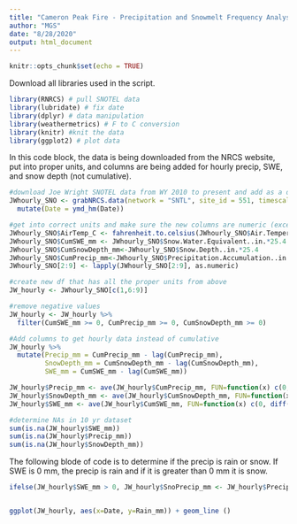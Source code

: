 ```yaml
---
title: "Cameron Peak Fire - Precipitation and Snowmelt Frequency Analysis"
author: "MGS"
date: "8/28/2020"
output: html_document
---
```


```r
knitr::opts_chunk$set(echo = TRUE)
```

Download all libraries used in the script.

```r
library(RNRCS) # pull SNOTEL data
library(lubridate) # fix date
library(dplyr) # data manipulation
library(weathermetrics) # F to C conversion
library(knitr) #knit the data
library(ggplot2) # plot data
```

In this code block, the data is being downloaded from the NRCS website, put into proper units, and columns are being added for hourly precip, SWE, and snow depth (not cumulative). 

```r
#download Joe Wright SNOTEL data from WY 2010 to present and add as a df. Also, get date into correct format.
JWhourly_SNO <- grabNRCS.data(network = "SNTL", site_id = 551, timescale = "hourly", DayBgn = '2009-10-01', DayEnd = '2020-08-27') %>%
  mutate(Date = ymd_hm(Date))

#get into correct units and make sure the new columns are numeric (except date)
JWhourly_SNO$AirTemp_C <- fahrenheit.to.celsius(JWhourly_SNO$Air.Temperature.Observed..degF.)
JWhourly_SNO$CumSWE_mm <- JWhourly_SNO$Snow.Water.Equivalent..in.*25.4
JWhourly_SNO$CumSnowDepth_mm<-JWhourly_SNO$Snow.Depth..in.*25.4
JWhourly_SNO$CumPrecip_mm<-JWhourly_SNO$Precipitation.Accumulation..in. *25.4
JWhourly_SNO[2:9] <- lapply(JWhourly_SNO[2:9], as.numeric)

#create new df that has all the proper units from above
JW_hourly <- JWhourly_SNO[c(1,6:9)]

#remove negative values
JW_hourly <- JW_hourly %>%
  filter(CumSWE_mm >= 0, CumPrecip_mm >= 0, CumSnowDepth_mm >= 0)

#Add columns to get hourly data instead of cumulative 
JW_hourly %>%
  mutate(Precip_mm = CumPrecip_mm - lag(CumPrecip_mm), 
         SnowDepth_mm = CumSnowDepth_mm - lag(CumSnowDepth_mm), 
         SWE_mm = CumSWE_mm - lag(CumSWE_mm))

JW_hourly$Precip_mm <- ave(JW_hourly$CumPrecip_mm, FUN=function(x) c(0, diff(x)))
JW_hourly$SnowDepth_mm <- ave(JW_hourly$CumSnowDepth_mm, FUN=function(x) c(0, diff(x)))
JW_hourly$SWE_mm <- ave(JW_hourly$CumSWE_mm, FUN=function(x) c(0, diff(x)))

#determine NAs in 10 yr dataset
sum(is.na(JW_hourly$SWE_mm))
sum(is.na(JW_hourly$Precip_mm))
sum(is.na(JW_hourly$SnowDepth_mm))

```

The following blode of code is to determine if the precip is rain or snow. If SWE is 0 mm, the precip is rain and if it is greater than 0 mm it is snow.

```r

ifelse(JW_hourly$SWE_mm > 0, JW_hourly$SnoPrecip_mm <- JW_hourly$Precip_mm, JW_hourly$Rain_mm <- JW_hourly$Precip_mm)


ggplot(JW_hourly, aes(x=Date, y=Rain_mm)) + geom_line ()

```

